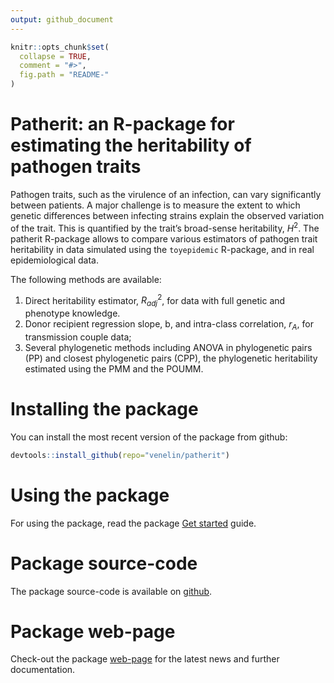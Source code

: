 ```yaml
---
output: github_document
---
```


<!-- README.md is generated from README.Rmd. Please edit that file -->

```r
knitr::opts_chunk$set(
  collapse = TRUE,
  comment = "#>",
  fig.path = "README-"
)
```

# Patherit: an R-package for estimating the heritability of pathogen traits

Pathogen traits, such as the virulence of an infection, can vary significantly between patients. A major challenge is to measure the extent to which genetic differences between infecting strains explain the observed variation of the trait. This is quantified by the trait's broad-sense heritability, $H^2$. The patherit R-package allows to compare various estimators of pathogen trait heritability in data simulated using the `toyepidemic` R-package, and in real epidemiological data. 


The following methods are available:

1. Direct heritability estimator, $R_{adj}^2$, for data with full genetic and phenotype knowledge.
2. Donor recipient regression slope, b, and intra-class correlation, $r_A$, for transmission couple data;
3. Several phylogenetic methods including ANOVA in phylogenetic pairs (PP) and closest phylogenetic pairs (CPP), the phylogenetic heritability estimated using the PMM and the POUMM. 


# Installing the package
You can install the most recent version of the package from github:
```r
devtools::install_github(repo="venelin/patherit")
```

# Using the package
For using the package, read the package [Get started](htts://venelin.github.io/patherit/articles/UserGuide.html) guide.

# Package source-code
The package source-code is available on [github](https://github.com/venelin/patherit.git).

# Package web-page
Check-out the package [web-page](https://venelin.github.io/patherit/index.html) for the latest news and further documentation.


